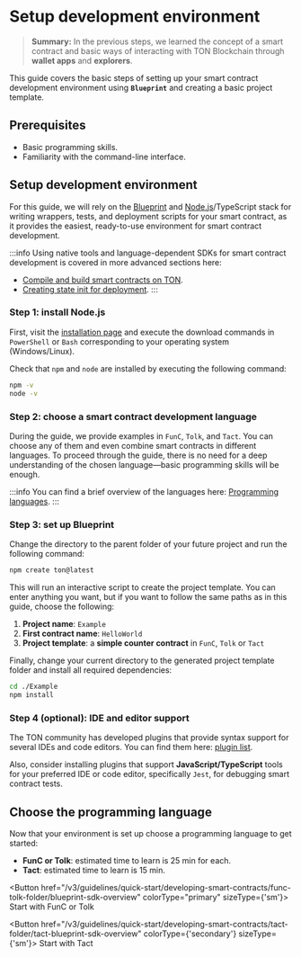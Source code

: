 
# Setup development environment

> **Summary:** In the previous steps, we learned the concept of a smart contract and basic ways of interacting with TON Blockchain through **wallet apps** and **explorers**.

This guide covers the basic steps of setting up your smart contract development environment using **`Blueprint`** and creating a basic project template.

## Prerequisites

* Basic programming skills.
* Familiarity with the command-line interface.

## Setup development environment

For this guide, we will rely on the [Blueprint](https://github.com/ton-org/blueprint/) and [Node.js](https://nodejs.org/en)/TypeScript stack for writing wrappers, tests, and deployment scripts for your smart contract, as it provides the easiest, ready-to-use environment for smart contract development.

:::info
Using native tools and language-dependent SDKs for smart contract development is covered in more advanced sections here:

* [Compile and build smart contracts on TON](/v3/documentation/archive/compile#ton-compiler).
* [Creating state init for deployment](/v3/guidelines/smart-contracts/howto/wallet#creating-the-state-init-for-deployment).
  :::

### Step 1: install Node.js

First, visit the [installation page](https://nodejs.org/en/download) and execute the download commands in `PowerShell` or `Bash` corresponding to your operating system (Windows/Linux).

Check that `npm` and `node` are installed by executing the following command:

```bash
npm -v
node -v
```

### Step 2: choose a smart contract development language

During the guide, we provide examples in `FunC`, `Tolk`, and `Tact`. You can choose any of them and even combine smart contracts in different languages. To proceed through the guide, there is no need for a deep understanding of the chosen language—basic programming skills will be enough.

:::info
You can find a brief overview of the languages here: [Programming languages](/v3/documentation/smart-contracts/overview#programming-languages).
:::

### Step 3: set up Blueprint

Change the directory to the parent folder of your future project and run the following command:

```bash
npm create ton@latest
```

This will run an interactive script to create the project template. You can enter anything you want, but if you want to follow the same paths as in this guide, choose the following:

1. **Project name**: `Example`
2. **First contract name**: `HelloWorld`
3. **Project template**: a **simple counter contract** in `FunC`, `Tolk` or `Tact`

Finally, change your current directory to the generated project template folder and install all required dependencies:

```bash
cd ./Example
npm install
```

### Step 4 (optional): IDE and editor support

The TON community has developed plugins that provide syntax support for several IDEs and code editors. You can find them here: [plugin list](/v3/documentation/smart-contracts/getting-started/ide-plugins).

Also, consider installing plugins that support **JavaScript/TypeScript** tools for your preferred IDE or code editor, specifically `Jest`, for debugging smart contract tests.

## Choose the programming language

Now that your environment is set up choose a programming language to get started:

* **FunC or Tolk**: estimated time to learn is 25 min for each.
* **Tact**: estimated time to learn is 15 min.

<Button href="/v3/guidelines/quick-start/developing-smart-contracts/func-tolk-folder/blueprint-sdk-overview" colorType="primary" sizeType={'sm'}>
  Start with FunC or Tolk
</Button>

<Button href="/v3/guidelines/quick-start/developing-smart-contracts/tact-folder/tact-blueprint-sdk-overview" colorType={'secondary'} sizeType={'sm'}>
  Start with Tact
</Button>

<Feedback />
